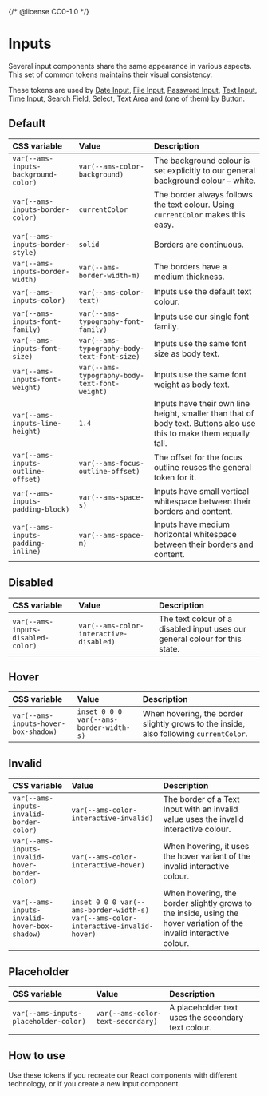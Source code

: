 {/* @license CC0-1.0 */}


<Meta title="Brand/Design Tokens/Inputs" />

# Inputs

Several input components share the same appearance in various aspects.
This set of common tokens maintains their visual consistency.

These tokens are used by
[Date Input](/docs/components-forms-date-input--docs),
[File Input](/docs/components-forms-file-input--docs),
[Password Input](/docs/components-forms-password-input--docs),
[Text Input](/docs/components-forms-text-input--docs),
[Time Input](/docs/components-forms-time-input--docs),
[Search Field](/docs/components-forms-search-field--docs),
[Select](/docs/components-forms-select--docs),
[Text Area](/docs/components-forms-text-area--docs) and
(one of them) by [Button](/docs/components-buttons-button--docs).

## Default

| CSS variable                         | Value                                         | Description                                                                                                         |
| :----------------------------------- | :-------------------------------------------- | :------------------------------------------------------------------------------------------------------------------ |
| `var(--ams-inputs-background-color)` | `var(--ams-color-background)`                 | The background colour is set explicitly to our general background colour – white.                                   |
| `var(--ams-inputs-border-color)`     | `currentColor`                                | The border always follows the text colour. Using `currentColor` makes this easy.                                    |
| `var(--ams-inputs-border-style)`     | `solid`                                       | Borders are continuous.                                                                                             |
| `var(--ams-inputs-border-width)`     | `var(--ams-border-width-m)`                   | The borders have a medium thickness.                                                                                |
| `var(--ams-inputs-color)`            | `var(--ams-color-text)`                       | Inputs use the default text colour.                                                                                 |
| `var(--ams-inputs-font-family)`      | `var(--ams-typography-font-family)`           | Inputs use our single font family.                                                                                  |
| `var(--ams-inputs-font-size)`        | `var(--ams-typography-body-text-font-size)`   | Inputs use the same font size as body text.                                                                         |
| `var(--ams-inputs-font-weight)`      | `var(--ams-typography-body-text-font-weight)` | Inputs use the same font weight as body text.                                                                       |
| `var(--ams-inputs-line-height)`      | `1.4`                                         | Inputs have their own line height, smaller than that of body text. Buttons also use this to make them equally tall. |
| `var(--ams-inputs-outline-offset)`   | `var(--ams-focus-outline-offset)`             | The offset for the focus outline reuses the general token for it.                                                   |
| `var(--ams-inputs-padding-block)`    | `var(--ams-space-s)`                          | Inputs have small vertical whitespace between their borders and content.                                            |
| `var(--ams-inputs-padding-inline)`   | `var(--ams-space-m)`                          | Inputs have medium horizontal whitespace between their borders and content.                                         |

## Disabled

| CSS variable                       | Value                                   | Description                                                                 |
| :--------------------------------- | :-------------------------------------- | :-------------------------------------------------------------------------- |
| `var(--ams-inputs-disabled-color)` | `var(--ams-color-interactive-disabled)` | The text colour of a disabled input uses our general colour for this state. |

## Hover

| CSS variable                         | Value                                   | Description                                                                            |
| :----------------------------------- | :-------------------------------------- | :------------------------------------------------------------------------------------- |
| `var(--ams-inputs-hover-box-shadow)` | `inset 0 0 0 var(--ams-border-width-s)` | When hovering, the border slightly grows to the inside, also following `currentColor`. |

## Invalid

| CSS variable                                   | Value                                                                                | Description                                                                                                          |
| :--------------------------------------------- | :----------------------------------------------------------------------------------- | :------------------------------------------------------------------------------------------------------------------- |
| `var(--ams-inputs-invalid-border-color)`       | `var(--ams-color-interactive-invalid)`                                               | The border of a Text Input with an invalid value uses the invalid interactive colour.                                |
| `var(--ams-inputs-invalid-hover-border-color)` | `var(--ams-color-interactive-hover)`                                                 | When hovering, it uses the hover variant of the invalid interactive colour.                                          |
| `var(--ams-inputs-invalid-hover-box-shadow)`   | `inset 0 0 0 var(--ams-border-width-s)` `var(--ams-color-interactive-invalid-hover)` | When hovering, the border slightly grows to the inside, using the hover variation of the invalid interactive colour. |

## Placeholder

| CSS variable                          | Value                             | Description                                        |
| :------------------------------------ | :-------------------------------- | :------------------------------------------------- |
| `var(--ams-inputs-placeholder-color)` | `var(--ams-color-text-secondary)` | A placeholder text uses the secondary text colour. |

## How to use

Use these tokens if you recreate our React components with different technology, or if you create a new input component.
